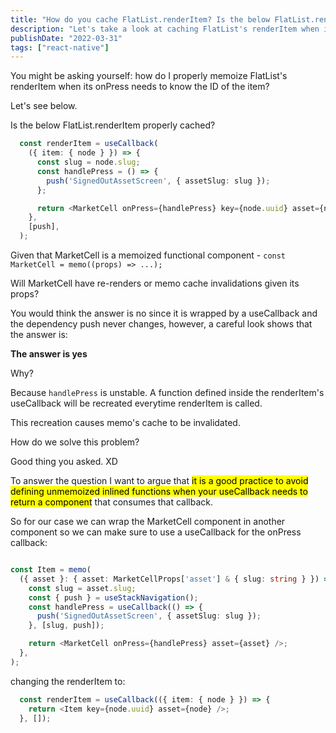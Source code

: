 ```yaml
---
title: "How do you cache FlatList.renderItem? Is the below FlatList.renderItem properly cached?"
description: "Let's take a look at caching FlatList's renderItem when it needs to pass down an ID to the on press of the list's item."
publishDate: "2022-03-31"
tags: ["react-native"]
---
```


You might be asking yourself: how do I properly memoize FlatList's renderItem when its onPress needs to know the ID of the item? 

Let's see below.

Is the below FlatList.renderItem properly cached?

```typescript
  const renderItem = useCallback(
    ({ item: { node } }) => {
      const slug = node.slug;
      const handlePress = () => {
        push('SignedOutAssetScreen', { assetSlug: slug });
      };

      return <MarketCell onPress={handlePress} key={node.uuid} asset={node} />;
    },
    [push],
  );
```

Given that MarketCell is a memoized functional component - `const MarketCell = memo((props) => ...);` 

Will MarketCell have re-renders or memo cache invalidations given its props?


You would think the answer is no since it is wrapped by a useCallback and the dependency push never changes, however, a careful look shows that the answer is:

**The answer is yes**

Why? 

Because `handlePress` is unstable. A function defined inside the renderItem's useCallback will be recreated everytime renderItem is called. 

This recreation causes memo's cache to be invalidated. 

How do we solve this problem?

Good thing you asked. XD 


To answer the question I want to argue that <mark>it is a good practice to avoid defining unmemoized inlined functions when your useCallback needs to return a component</mark> that consumes that callback.

So for our case we can wrap the MarketCell component in another component so we can make sure to use a useCallback for the onPress callback:

```typescript

const Item = memo(
  ({ asset }: { asset: MarketCellProps['asset'] & { slug: string } }) => {
    const slug = asset.slug;
    const { push } = useStackNavigation();
    const handlePress = useCallback(() => {
      push('SignedOutAssetScreen', { assetSlug: slug });
    }, [slug, push]);

    return <MarketCell onPress={handlePress} asset={asset} />;
  },
);
```

changing the renderItem to:

```typescript
  const renderItem = useCallback(({ item: { node } }) => {
    return <Item key={node.uuid} asset={node} />;
  }, []);

```
